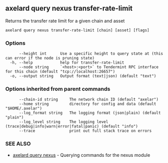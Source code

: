 ## axelard query nexus transfer-rate-limit

Returns the transfer rate limit for a given chain and asset

```
axelard query nexus transfer-rate-limit [chain] [asset] [flags]
```

### Options

```
      --height int      Use a specific height to query state at (this can error if the node is pruning state)
  -h, --help            help for transfer-rate-limit
      --node string     `<host>:<port>` to Tendermint RPC interface for this chain (default "tcp://localhost:26657")
  -o, --output string   Output format (text|json) (default "text")
```

### Options inherited from parent commands

```
      --chain-id string     The network chain ID (default "axelar")
      --home string         directory for config and data (default "$HOME/.axelar")
      --log_format string   The logging format (json|plain) (default "plain")
      --log_level string    The logging level (trace|debug|info|warn|error|fatal|panic) (default "info")
      --trace               print out full stack trace on errors
```

### SEE ALSO

- [axelard query nexus](/cli-docs/v0_32_0/axelard_query_nexus) - Querying commands for the nexus module
